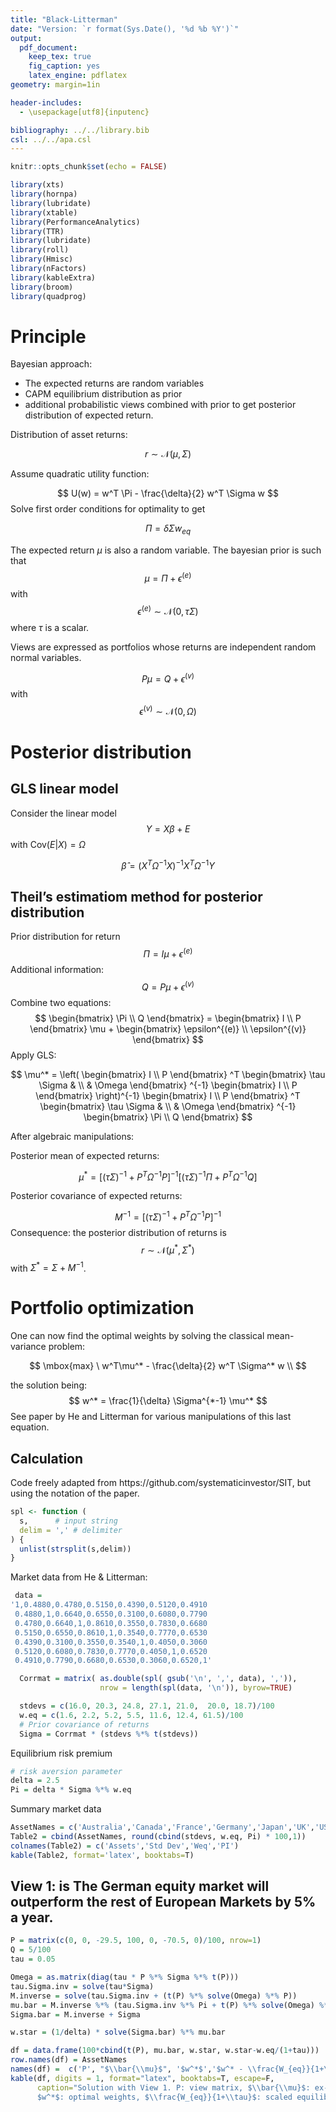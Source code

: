 ```yaml
---
title: "Black-Litterman"
date: "Version: `r format(Sys.Date(), '%d %b %Y')`"
output:
  pdf_document:
    keep_tex: true
    fig_caption: yes
    latex_engine: pdflatex
geometry: margin=1in

header-includes:
  - \usepackage[utf8]{inputenc}

bibliography: ../../library.bib
csl: ../../apa.csl
---
```


```r
knitr::opts_chunk$set(echo = FALSE)

```

```r
library(xts)
library(hornpa)
library(lubridate)
library(xtable)
library(PerformanceAnalytics)
library(TTR)
library(lubridate)
library(roll)
library(Hmisc)
library(nFactors)
library(kableExtra)
library(broom)
library(quadprog)
```

# Principle

Bayesian approach:

* The expected returns are random variables
* CAPM equilibrium distribution as prior
* additional probabilistic views combined with prior to get posterior distribution of expected return.

Distribution of asset returns:

$$
r \sim \mathcal{N}(\mu, \Sigma)
$$

Assume quadratic utility function:

$$
U(w) = w^T \Pi - \frac{\delta}{2} w^T \Sigma w
$$
Solve first order conditions for optimality to get

$$
\Pi = \delta \Sigma w_{eq}
$$

The expected return $\mu$ is also a random variable. The bayesian prior is such that
$$
\mu = \Pi + \epsilon^{(e)}
$$
with
$$
\epsilon^{(e)} \sim \mathcal{N}(0, \tau \Sigma)
$$
where $\tau$ is a scalar.

Views are expressed as portfolios whose returns are independent random normal variables.

$$
P \mu = Q + \epsilon^{(v)}
$$
with
$$
\epsilon^{(v)} \sim \mathcal{N}(0, \Omega)
$$

# Posterior distribution

## GLS linear model

Consider the linear model
$$
Y = X \beta + E
$$
with $\textrm{Cov}(E|X) = \Omega$

$$
\hat{\beta} = (X^T \Omega^{-1}X)^{-1} X^T \Omega^{-1} Y
$$

## Theil's estimatiom method for posterior distribution

Prior distribution for return
$$
\Pi = I \mu + \epsilon^{(e)}
$$
Additional information:
$$
Q = P \mu + \epsilon^{(v)}
$$
Combine two equations:
$$
\begin{bmatrix}
\Pi \\
Q
\end{bmatrix}
 =
\begin{bmatrix}
I \\
P
\end{bmatrix}
\mu +
\begin{bmatrix}
\epsilon^{(e)} \\
\epsilon^{(v)}
\end{bmatrix}
$$
Apply GLS:

\def\O{
\begin{bmatrix}
\tau \Sigma & \\
& \Omega
\end{bmatrix}
}

\def\X{
\begin{bmatrix}
I \\
P
\end{bmatrix}
}

$$
\mu^* = \left( \X^T \O^{-1} \X \right)^{-1}\X^T\O^{-1} \begin{bmatrix}
\Pi \\
Q
\end{bmatrix}
$$

After algebraic manipulations:

Posterior mean of expected returns:

$$
\mu^* = \left[ (\tau \Sigma)^{-1} + P^T\Omega^{-1} P \right]^{-1} \left[ (\tau \Sigma)^{-1} \Pi + P^T\Omega^{-1} Q \right]
$$

Posterior covariance of expected returns:

$$
M^{-1} = \left[ (\tau \Sigma)^{-1} + P^T\Omega^{-1} P \right]^{-1}
$$
Consequence: the posterior distribution of returns is
$$
r \sim \mathcal{N}(\mu^*, \Sigma^*)
$$
with $\Sigma^* = \Sigma + M^{-1}$.

# Portfolio optimization

One can now find the optimal weights by solving the classical mean-variance problem:

$$
    \mbox{max} \   w^T\mu^*  - \frac{\delta}{2} w^T \Sigma^* w  \\
$$

the solution being:
$$
w^* = \frac{1}{\delta} \Sigma^{*-1} \mu^*
$$
See paper by He and Litterman for various manipulations of this last equation.

## Calculation

Code freely adapted from https://github.com/systematicinvestor/SIT, but using the notation of the paper.

```r
spl <- function (
  s,      # input string
  delim = ',' # delimiter
) {
  unlist(strsplit(s,delim))
}
```

Market data from He & Litterman:
```r
 data =
'1,0.4880,0.4780,0.5150,0.4390,0.5120,0.4910
 0.4880,1,0.6640,0.6550,0.3100,0.6080,0.7790
 0.4780,0.6640,1,0.8610,0.3550,0.7830,0.6680
 0.5150,0.6550,0.8610,1,0.3540,0.7770,0.6530
 0.4390,0.3100,0.3550,0.3540,1,0.4050,0.3060
 0.5120,0.6080,0.7830,0.7770,0.4050,1,0.6520
 0.4910,0.7790,0.6680,0.6530,0.3060,0.6520,1'

  Corrmat = matrix( as.double(spl( gsub('\n', ',', data), ',')),
                    nrow = length(spl(data, '\n')), byrow=TRUE)

  stdevs = c(16.0, 20.3, 24.8, 27.1, 21.0,  20.0, 18.7)/100
  w.eq = c(1.6, 2.2, 5.2, 5.5, 11.6, 12.4, 61.5)/100
  # Prior covariance of returns
  Sigma = Corrmat * (stdevs %*% t(stdevs))
```

Equilibrium risk premium

```r
# risk aversion parameter
delta = 2.5
Pi = delta * Sigma %*% w.eq
```

Summary market data

```r
AssetNames = c('Australia','Canada','France','Germany','Japan','UK','USA')
Table2 = cbind(AssetNames, round(cbind(stdevs, w.eq, Pi) * 100,1))
colnames(Table2) = c('Assets','Std Dev','Weq','PI')
kable(Table2, format='latex', booktabs=T)
```

## View 1: is The German equity market will outperform the rest of European Markets by 5% a year.

```r
P = matrix(c(0, 0, -29.5, 100, 0, -70.5, 0)/100, nrow=1)
Q = 5/100
tau = 0.05

Omega = as.matrix(diag(tau * P %*% Sigma %*% t(P)))
tau.Sigma.inv = solve(tau*Sigma)
M.inverse = solve(tau.Sigma.inv + (t(P) %*% solve(Omega) %*% P))
mu.bar = M.inverse %*% (tau.Sigma.inv %*% Pi + t(P) %*% solve(Omega) %*% Q)
Sigma.bar = M.inverse + Sigma

w.star = (1/delta) * solve(Sigma.bar) %*% mu.bar

df = data.frame(100*cbind(t(P), mu.bar, w.star, w.star-w.eq/(1+tau)))
row.names(df) = AssetNames
names(df) =  c('P', "$\\bar{\\mu}$", '$w^*$','$w^* - \\frac{W_{eq}}{1+\\tau}$')
kable(df, digits = 1, format="latex", booktabs=T, escape=F,
      caption="Solution with View 1. P: view matrix, $\\bar{\\mu}$: ex-post expected return,
      $w^*$: optimal weights, $\\frac{W_{eq}}{1+\\tau}$: scaled equilibrium weights")
```




